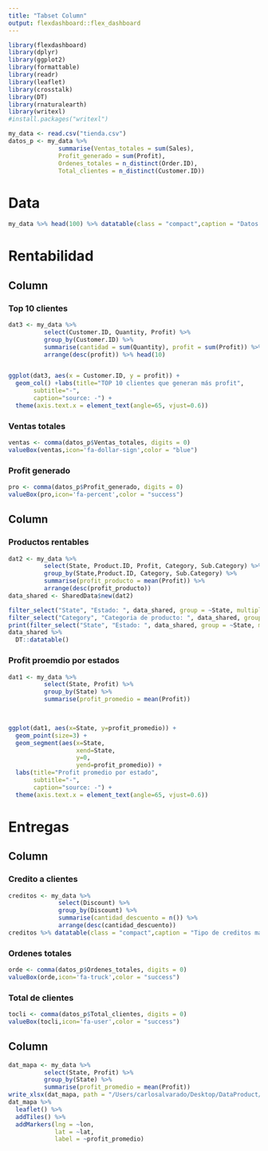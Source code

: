 ```yaml
---
title: "Tabset Column"
output: flexdashboard::flex_dashboard
---
```


```r
library(flexdashboard)
library(dplyr)
library(ggplot2)
library(formattable)
library(readr)
library(leaflet)
library(crosstalk)
library(DT)
library(rnaturalearth)
library(writexl)
#install.packages("writexl")
```
```r
my_data <- read.csv("tienda.csv")
datos_p <- my_data %>%
              summarise(Ventas_totales = sum(Sales),
              Profit_generado = sum(Profit),  
              Ordenes_totales = n_distinct(Order.ID),
              Total_clientes = n_distinct(Customer.ID))
```



# Data


```r

my_data %>% head(100) %>% datatable(class = "compact",caption = "Datos ejemplo de la data manejada en el proyecto", width = 800)

```




# Rentabilidad

Column {data-width=600}
-----------------------------------------------------------------------

### Top 10 clientes

```r
dat3 <- my_data %>%
          select(Customer.ID, Quantity, Profit) %>%
          group_by(Customer.ID) %>%
          summarise(cantidad = sum(Quantity), profit = sum(Profit)) %>%
          arrange(desc(profit)) %>% head(10)


ggplot(dat3, aes(x = Customer.ID, y = profit)) +
  geom_col() +labs(title="TOP 10 clientes que generan más profit", 
       subtitle="-", 
       caption="source: -") + 
  theme(axis.text.x = element_text(angle=65, vjust=0.6))
```

### Ventas totales

```r

ventas <- comma(datos_p$Ventas_totales, digits = 0)
valueBox(ventas,icon='fa-dollar-sign',color = "blue")
```


### Profit generado

```r
pro <- comma(datos_p$Profit_generado, digits = 0)
valueBox(pro,icon='fa-percent',color = "success")
```
    
Column {.tabset data-width=900}
-----------------------------------------------------------------------


### Productos rentables
```r
dat2 <- my_data %>%
          select(State, Product.ID, Profit, Category, Sub.Category) %>%
          group_by(State,Product.ID, Category, Sub.Category) %>%
          summarise(profit_producto = mean(Profit)) %>%
          arrange(desc(profit_producto))
data_shared <- SharedData$new(dat2)

filter_select("State", "Estado: ", data_shared, group = ~State, multiple = FALSE)
filter_select("Category", "Categoria de producto: ", data_shared, group = ~Category, multiple = FALSE)
print(filter_select("State", "Estado: ", data_shared, group = ~State, multiple = FALSE))
data_shared %>%
  DT::datatable()
```



### Profit proemdio por estados

```r


dat1 <- my_data %>%
          select(State, Profit) %>%
          group_by(State) %>%
          summarise(profit_promedio = mean(Profit)) 
  


ggplot(dat1, aes(x=State, y=profit_promedio)) + 
  geom_point(size=3) + 
  geom_segment(aes(x=State, 
                   xend=State, 
                   y=0, 
                   yend=profit_promedio)) + 
  labs(title="Profit promedio por estado", 
       subtitle="-", 
       caption="source: -") + 
  theme(axis.text.x = element_text(angle=65, vjust=0.6))
```


# Entregas 
Column {data-width=300}
-----------------------------------------------------------------------


### Credito a clientes

```r
creditos <- my_data %>% 
              select(Discount) %>%
              group_by(Discount) %>%
              summarise(cantidad_descuento = n()) %>%
              arrange(desc(cantidad_descuento))
creditos %>% datatable(class = "compact",caption = "Tipo de creditos manejados y la cantiadad de veces que fueron dados", width = 200)
```


### Ordenes totales

```r
orde <- comma(datos_p$Ordenes_totales, digits = 0)
valueBox(orde,icon='fa-truck',color = "success")
```

### Total de clientes

```r
tocli <- comma(datos_p$Total_clientes, digits = 0)
valueBox(tocli,icon='fa-user',color = "success")
```

Column {data-width=300}
-----------------------------------------------------------------------
```r

dat_mapa <- my_data %>%
          select(State, Profit) %>%
          group_by(State) %>%
          summarise(profit_promedio = mean(Profit))
write_xlsx(dat_mapa, path = "/Users/carlosalvarado/Desktop/DataProduct/Proyecto1/proyecto1/mapas_data.xlsx")
dat_mapa %>%
  leaflet() %>%
  addTiles() %>%
  addMarkers(lng = ~lon,
             lat = ~lat,
             label = ~profit_promedio)


```


